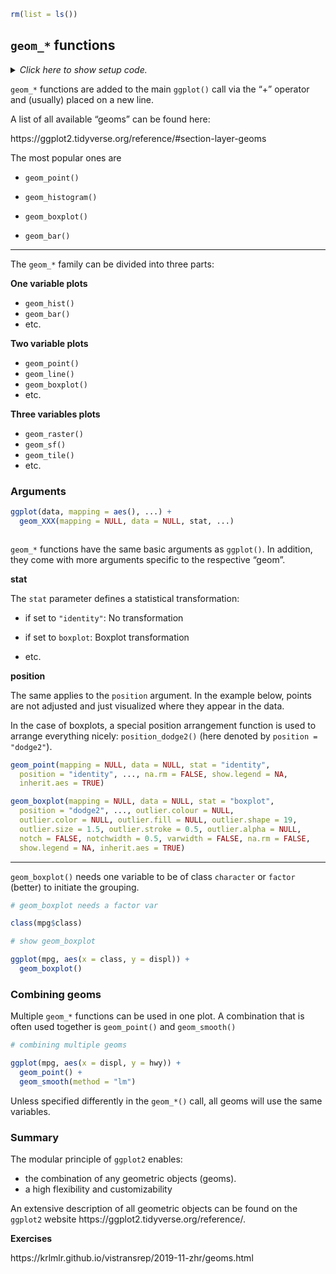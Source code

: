 ```r
rm(list = ls())
```


## `geom_*` functions

<details><summary>*Click here to show setup code.*</summary>
```r
### `geom_*` functions

```
```r
library(tidyverse)
```
</details>

`geom_*` functions are added to the main `ggplot()` call via the "+" operator and
(usually) placed on a new line.

A list of all available "geoms" can be found here:

https://ggplot2.tidyverse.org/reference/#section-layer-geoms

The most popular ones are

- `geom_point()`

- `geom_histogram()`

- `geom_boxplot()`

- `geom_bar()`

---

The `geom_*` family can be divided into three parts:

**One variable plots**

- `geom_hist()`
- `geom_bar()`
- etc.

**Two variable plots**

- `geom_point()`
- `geom_line()`
- `geom_boxplot()`
- etc.

**Three variables plots**

- `geom_raster()`
- `geom_sf()`
- `geom_tile()`
- etc.

### Arguments

```r
ggplot(data, mapping = aes(), ...) +
  geom_XXX(mapping = NULL, data = NULL, stat, ...)
```
```r

```

`geom_*` functions have the same basic arguments as `ggplot()`.
In addition, they come with more arguments specific to the respective "geom".

**stat**

The `stat` parameter defines a statistical transformation: 

- if set to `"identity"`: No transformation

- if set to `boxplot`: Boxplot transformation

- etc.

**position**

The same applies to the `position` argument. 
In the example below, points are not adjusted and just visualized where they appear in the data.

In the case of boxplots, a special position arrangement function is used to arrange everything nicely: `position_dodge2()` (here denoted by `position = "dodge2"`).

```r
geom_point(mapping = NULL, data = NULL, stat = "identity",
  position = "identity", ..., na.rm = FALSE, show.legend = NA,
  inherit.aes = TRUE)

geom_boxplot(mapping = NULL, data = NULL, stat = "boxplot",
  position = "dodge2", ..., outlier.colour = NULL,
  outlier.color = NULL, outlier.fill = NULL, outlier.shape = 19,
  outlier.size = 1.5, outlier.stroke = 0.5, outlier.alpha = NULL,
  notch = FALSE, notchwidth = 0.5, varwidth = FALSE, na.rm = FALSE,
  show.legend = NA, inherit.aes = TRUE)
```
---

`geom_boxplot()` needs one variable to be of class `character` or `factor` (better) to initiate the grouping.


```r
# geom_boxplot needs a factor var
```
```r
class(mpg$class)
```


```r
# show geom_boxplot
```
```r
ggplot(mpg, aes(x = class, y = displ)) +
  geom_boxplot()
```

### Combining geoms

Multiple `geom_*` functions can be used in one plot.
A combination that is often used together is `geom_point()` and `geom_smooth()`

```r
# combining multiple geoms
```
```r
ggplot(mpg, aes(x = displ, y = hwy)) +
  geom_point() +
  geom_smooth(method = "lm")
```

Unless specified differently in the `geom_*()` call, all geoms will use the same variables.

### Summary

The modular principle of `ggplot2` enables:

- the combination of any geometric objects (geoms).
- a high flexibility and customizability

An extensive description of all geometric objects can be found on the `ggplot2` website https://ggplot2.tidyverse.org/reference/.

**Exercises**

https://krlmlr.github.io/vistransrep/2019-11-zhr/geoms.html
